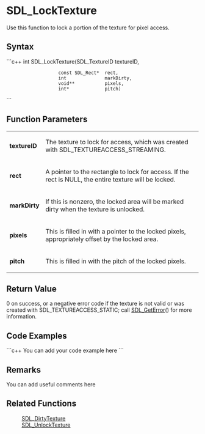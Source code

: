 <!-- pragma section-numbers off -->
<!-- pragma disable-camelcase -->

= SDL_LockTexture =
Use this function to lock a portion of the texture for pixel access.


== Syntax ==
```c++
int SDL_LockTexture(SDL_TextureID    textureID,
                    const SDL_Rect*  rect,
                    int              markDirty,
                    void**           pixels,
                    int*             pitch)
```

== Function Parameters ==
{|
|'''textureID'''
|The texture to lock for access, which was created with SDL_TEXTUREACCESS_STREAMING.
|-
|'''rect'''
|A pointer to the rectangle to lock for access. If the rect is NULL, the entire texture will be locked.
|-
|'''markDirty'''
|If this is nonzero, the locked area will be marked dirty when the texture is unlocked.
|-
|'''pixels'''
|This is filled in with a pointer to the locked pixels, appropriately offset by the locked area.
|-
|'''pitch'''
|This is filled in with the pitch of the locked pixels.
|}

== Return Value ==
0 on success, or a negative error code if the texture is not valid or was created with SDL_TEXTUREACCESS_STATIC; call [[SDL_GetError]]() for more information.

== Code Examples ==
```c++
You can add your code example here
```

== Remarks ==
You can add useful comments here

== Related Functions ==
:[[SDL_DirtyTexture]]
:[[SDL_UnlockTexture]]
